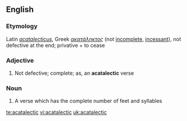 ==English==

===Etymology===
Latin ''[[acatalecticus]]'', Greek ''[[ακατάληκτος]]'' (not [[incomplete]], [[incessant]]), not defective at the end;  privative +  to cease

===Adjective===
{{infl|en|adjective}}

# {{prosody}} Not defective; complete; as, an '''acatalectic''' verse

===Noun===
{{en-noun}}

# A verse which has the complete number of feet and syllables

[[te:acatalectic]]
[[vi:acatalectic]]
[[uk:acatalectic]]